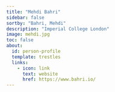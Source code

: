 ```yaml
---
title: "Mehdi Bahri"
sidebar: false
sortby: "Bahri, Mehdi"
description: "Imperial College London"
image: mehdi.jpg
toc: false
about:
  id: person-profile
  template: trestles
  links:
    - icon: link
      text: website
      href: https://www.bahri.io/
---
```




